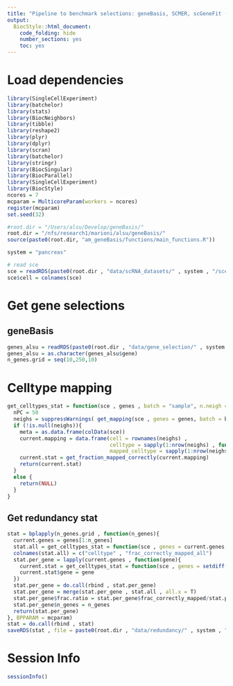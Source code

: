 ```yaml
---
title: "Pipeline to benchmark selections: geneBasis, SCMER, scGeneFit (marker selection) for cell score"
output:
  BiocStyle::html_document:
    code_folding: hide
    number_sections: yes
    toc: yes  
---
```

# Load dependencies

```r


library(SingleCellExperiment)
library(batchelor)
library(stats)
library(BiocNeighbors)
library(tibble)
library(reshape2)
library(plyr)
library(dplyr)
library(scran)
library(batchelor)
library(stringr)
library(BiocSingular)
library(BiocParallel)
library(SingleCellExperiment)
library(BiocStyle)
ncores = 7
mcparam = MulticoreParam(workers = ncores)
register(mcparam)
set.seed(32)

#root.dir = "/Users/alsu/Develop/geneBasis/"
root.dir = "/nfs/research1/marioni/alsu/geneBasis/"
source(paste0(root.dir, "am_geneBasis/functions/main_functions.R"))

system = "pancreas"

# read sce 
sce = readRDS(paste0(root.dir , "data/scRNA_datasets/" , system , "/sce_" , system , ".Rds"))
sce$cell = colnames(sce)

```


# Get gene selections

## geneBasis

```r

genes_alsu = readRDS(paste0(root.dir , "data/gene_selection/" , system , "/" , "gene_selection.Rds"))
genes_alsu = as.character(genes_alsu$gene)
n_genes.grid = seq(10,250,10)

```

# Celltype mapping

```r



get_celltypes_stat = function(sce , genes , batch = "sample", n.neigh = 5){
  nPC = 50
  neighs = suppressWarnings( get_mapping(sce , genes = genes, batch = batch, n.neigh = n.neigh, nPC = nPC , get.dist = F , type = "together"))
  if (!is.null(neighs)){
    meta = as.data.frame(colData(sce))
    current.mapping = data.frame(cell = rownames(neighs) ,
                                 celltype = sapply(1:nrow(neighs) , function(i) meta$celltype[meta$cell == rownames(neighs)[i]]) ,
                                 mapped_celltype = sapply(1:nrow(neighs), function(i) getmode(meta$celltype[match(neighs[i,] , meta$cell)] , 1:n.neigh) ))
    current.stat = get_fraction_mapped_correctly(current.mapping)
    return(current.stat)
  }
  else {
    return(NULL)
  }
}


```

## Get redundancy stat

```r



stat = bplapply(n_genes.grid , function(n_genes){
  current.genes = genes[1:n_genes]
  stat.all = get_celltypes_stat = function(sce , genes = current.genes, batch = "sample", n.neigh = 5)
  colnames(stat.all) = c("celltype" , "frac_correctly_mapped_all")  
  stat.per_gene = lapply(current.genes , function(gene){
    current.stat = get_celltypes_stat = function(sce , genes = setdiff(current.genes,gene) , batch = "sample", n.neigh = 5)
    current.stat$gene = gene  
  })
  stat.per_gene = do.call(rbind , stat.per_gene)
  stat.per_gene = merge(stat.per_gene , stat.all , all.x = T)
  stat.per_gene$frac.ratio = stat.per_gene$frac_correctly_mapped/stat.per_gene$frac_correctly_mapped_all
  stat.per_gene$n_genes = n_genes
  return(stat.per_gene)
}, BPPARAM = mcparam)
stat = do.call(rbind , stat)
saveRDS(stat , file = paste0(root.dir , "data/redundancy/" , system , "/redundancy_celltypes.Rds"))

```


# Session Info

```r
sessionInfo()
```
